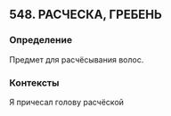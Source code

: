 ## 548. РАСЧЕСКА, ГРЕБЕНЬ
### Определение
Предмет для расчёсывания волос.

### Контексты
Я причесал голову расчёской

